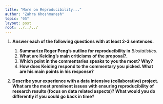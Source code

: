 ```yaml
---
title: "More on Reproducibility..."
author: "Zahra Khoshmanesh"
topic: "05"
layout: post
root: ../../../
---
```




1. **Answer each of the following questions with at least 2-3 sentences.**

    1. **Summarize Roger Peng's outline for reproducibility in** *Biostatistics*. 
    2. **What are Keiding's main criticisms of the proposal?**. 
    3. **Which point in the commentaries speaks to you the most? Why?**
    4. **How does Keiding respond to the commentary you picked. What are his main points in his response?**
    
2. **Describe your experience with a data intensive (collaborative) project. What are the most prominent issues with ensuring reproducibility of research results (focus on data related aspects)? What would you do differently if you could go back in time?**

